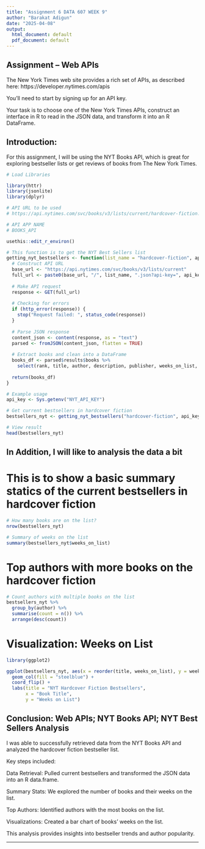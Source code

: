 ```yaml
---
title: "Assignment 6 DATA 607 WEEK 9"
author: "Barakat Adigun"
date: "2025-04-08"
output:
  html_document: default
  pdf_document: default
---
```



## Assignment – Web APIs

The New York Times web site provides a rich set of APIs, as described here: https://developer.nytimes.com/apis

You’ll need to start by signing up for an API key.

Your task is to choose one of the New York Times APIs, construct an interface in R to read in the JSON data, and transform it into an R DataFrame.

## Introduction:
For this assignment, I will be using the NYT Books API, which is great for exploring bestseller lists or get reviews of books from The New York Times.

```r
# Load Libraries

library(httr)
library(jsonlite)
library(dplyr)
```

```r
# API URL to be used
# https://api.nytimes.com/svc/books/v3/lists/current/hardcover-fiction.json?api-key=YOUR_API_KEY

# API APP NAME
# BOOKS_API
```

```r
usethis::edit_r_environ()
```

```r
# This function is to get the NYT Best Sellers list
getting_nyt_bestsellers <- function(list_name = "hardcover-fiction", api_key) {
  # Construct API URL
  base_url <- "https://api.nytimes.com/svc/books/v3/lists/current"
  full_url <- paste0(base_url, "/", list_name, ".json?api-key=", api_key)
  
  # Make API request
  response <- GET(full_url)
  
  # Checking for errors
  if (http_error(response)) {
    stop("Request failed: ", status_code(response))
  }
  
  # Parse JSON response
  content_json <- content(response, as = "text")
  parsed <- fromJSON(content_json, flatten = TRUE)
  
  # Extract books and clean into a DataFrame
  books_df <- parsed$results$books %>%
    select(rank, title, author, description, publisher, weeks_on_list, amazon_product_url)
  
  return(books_df)
}

# Example usage
api_key <- Sys.getenv("NYT_API_KEY")

# Get current bestsellers in hardcover fiction
bestsellers_nyt <- getting_nyt_bestsellers("hardcover-fiction", api_key)

# View result
head(bestsellers_nyt)
```

## In Addition, I will like to analysis the data a bit

# This is to show a basic summary statics of the current bestsellers in hardcover fiction
```r
# How many books are on the list?
nrow(bestsellers_nyt)

# Summary of weeks on the list
summary(bestsellers_nyt$weeks_on_list)
```

# Top authors with more books on the hardcover fiction
```r
# Count authors with multiple books on the list
bestsellers_nyt %>%
  group_by(author) %>%
  summarise(count = n()) %>%
  arrange(desc(count))
```

# Visualization: Weeks on List
```r
library(ggplot2)

ggplot(bestsellers_nyt, aes(x = reorder(title, weeks_on_list), y = weeks_on_list)) +
  geom_col(fill = "steelblue") +
  coord_flip() +
  labs(title = "NYT Hardcover Fiction Bestsellers",
       x = "Book Title",
       y = "Weeks on List")
```

## Conclusion: Web APIs; NYT Books API; NYT Best Sellers Analysis

I was able to successfully retrieved data from the NYT Books API and analyzed the hardcover fiction bestseller list. 

Key steps included:

Data Retrieval: Pulled current bestsellers and transformed the JSON data into an R data.frame.

Summary Stats: We explored the number of books and their weeks on the list.

Top Authors: Identified authors with the most books on the list.

Visualizations: Created a bar chart of books’ weeks on the list.

This analysis provides insights into bestseller trends and author popularity.


_________________